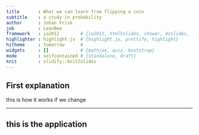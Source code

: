 ```yaml
---
title       : What we can learn from flipping a coin
subtitle    : a study in probability
author      : Johan Frisk
job         : LeanBee
framework   : io2012        # {io2012, html5slides, shower, dzslides, ...}
highlighter : highlight.js  # {highlight.js, prettify, highlight}
hitheme     : tomorrow      # 
widgets     : []            # {mathjax, quiz, bootstrap}
mode        : selfcontained # {standalone, draft}
knit        : slidify::knit2slides
---
```


## First explanation

this is how it works if we change

---

## this is the application




